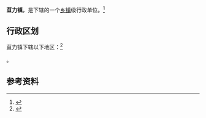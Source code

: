 {{中国乡级行政区|53/29/25/105/000}}

'''苴力镇'''，是{{PRC admin/fullname|53/29/25/105/000|3}}下辖的一个[[乡镇|乡镇]]级行政单位。<ref>{{PRC admin/ref sgc|{{PRC admin/parent|53/29/25/105/000}}}}</ref>

== 行政区划 ==

苴力镇下辖以下地区：<ref>{{PRC admin/ref sgc|53/29/25/105/000}}</ref>

{{PRC admin/children|53/29/25/105/000}}。

== 参考资料 ==

{{reflist}}

{{行政区划小作品}}
{{PRC admin/navcat|53/29/25/105/000}}